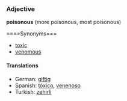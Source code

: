 ===Adjective===
'''poisonous''' (more poisonous, most poisonous)

====Synonyms===
*[[toxic]]
*[[venomous]]

====Translations====
*German: [[giftig]]
*Spanish: [[tóxico]], [[venenoso]]
*Turkish: [[zehirli]]